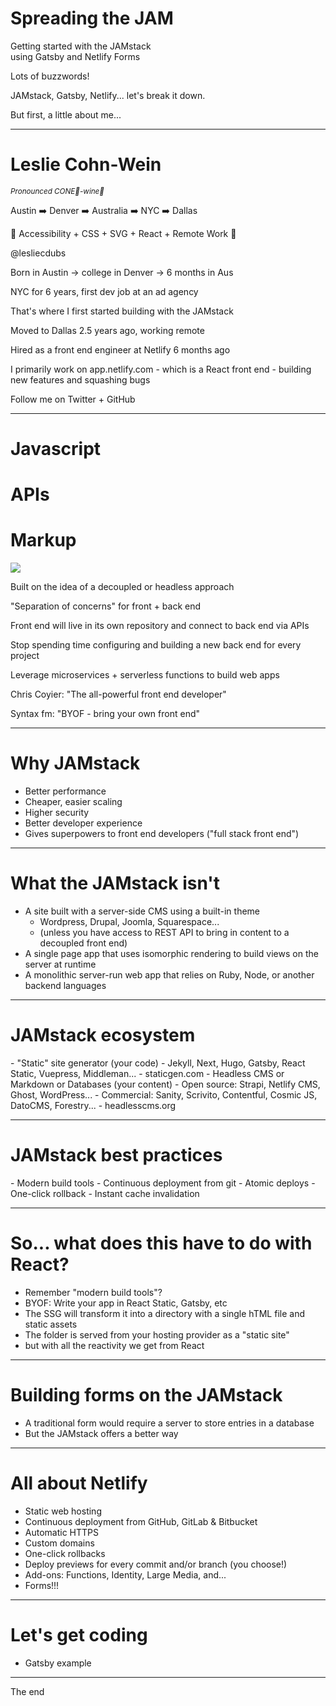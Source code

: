 
<Head>
  <title>Spreading the JAM: Getting started with the JAMstack</title>
  <meta
    itemProp="name"
    content="Spreading the JAM: Getting started with the JAMstack"
  />
  <meta
    itemProp="description"
    content="The JAMstack is revolutionizing the way we think about our workflow by providing a simpler developer experience, better performance, lower cost, and greater scalability."
  />
  <meta name="twitter:card" content="summary_large_image" />
  <meta name="twitter:site" content="@lesliecdubs" />
  <meta
    name="twitter:title"
    content="Spreading the JAM: Getting started with the JAMstack"
  />
  <meta
    name="twitter:description"
    content="The JAMstack is revolutionizing the way we think about our workflow by providing a simpler developer experience, better performance, lower cost, and greater scalability."
  />
  <meta
    property="og:title"
    content="Spreading the JAM: Getting started with the JAMstack"
  />
  <meta property="og:type" content="article" />
  <meta property="og:url" content="https://spread-the-jam.netlify.com/" />
  <meta
    property="og:description"
    content="The JAMstack is revolutionizing the way we think about our workflow by providing a simpler developer experience, better performance, lower cost, and greater scalability."
  />
  <meta
    property="og:site_name"
    content="Spreading the JAM: Getting started with the JAMstack"
  />
</Head>


# Spreading the JAM

Getting started with the JAMstack<br /> using Gatsby and Netlify Forms

<Notes>
  <p>Lots of buzzwords!</p>
  <p>JAMstack, Gatsby, Netlify... let's break it down.</p>
  <p>But first, a little about me...</p>
</Notes>

---


# Leslie Cohn-Wein

<small>
  <em>Pronounced CONE🍦-wine🍷</em>
</small>

<p>Austin ➡️ Denver ➡️ Australia ➡️ NYC ➡️ Dallas</p>
<p>💙 Accessibility + CSS + SVG + React + Remote Work 💙</p>
<p>@lesliecdubs</p>

<Notes>
  <p>Born in Austin -> college in Denver -> 6 months in Aus</p>
  <p>NYC for 6 years, first dev job at an ad agency</p>
  <p>That's where I first started building with the JAMstack</p>
  <p>Moved to Dallas 2.5 years ago, working remote</p>
  <p>Hired as a front end engineer at Netlify 6 months ago</p>
  <p>
    I primarily work on app.netlify.com - which is a React front end - building
    new features and squashing bugs
  </p>
  <p>Follow me on Twitter + GitHub</p>
</Notes>

---


<Appear>
  <h1>Javascript</h1>
  <h1>APIs</h1>
  <h1>Markup</h1>
  <img src="https://media.giphy.com/media/tyttpH8Ksf1WB0xouRy/giphy.gif" />
</Appear>

<Notes>
  <p>Built on the idea of a decoupled or headless approach</p>
  <p>"Separation of concerns" for front + back end</p>
  <p>Front end will live in its own repository and connect to back end via APIs</p>
  <p>Stop spending time configuring and building a new back end for every project</p>
  <p>Leverage microservices + serverless functions to build web apps</p>
  <p>Chris Coyier: "The all-powerful front end developer"</p>
  <p>Syntax fm: "BYOF - bring your own front end"</p>
</Notes>

---

# Why JAMstack

- Better performance
- Cheaper, easier scaling
- Higher security
- Better developer experience
- Gives superpowers to front end developers ("full stack front end")

---

# What the JAMstack isn't

- A site built with a server-side CMS using a built-in theme
  - Wordpress, Drupal, Joomla, Squarespace...
  - (unless you have access to REST API to bring in content to a decoupled front end)
- A single page app that uses isomorphic rendering to build views on the server at runtime
- A monolithic server-run web app that relies on Ruby, Node, or another backend languages

---

# JAMstack ecosystem

<Appear>
  - "Static" site generator (your code)
    - Jekyll, Next, Hugo, Gatsby, React Static, Vuepress, Middleman...
    - staticgen.com
  - Headless CMS or Markdown or Databases (your content)
    - Open source: Strapi, Netlify CMS, Ghost, WordPress...
    - Commercial: Sanity, Scrivito, Contentful, Cosmic JS, DatoCMS, Forestry...
    - headlesscms.org 
</Appear>

---

# JAMstack best practices

<Appear>
  - Modern build tools
  - Continuous deployment from git
  - Atomic deploys 
  - One-click rollback
  - Instant cache invalidation
</Appear>

---

# So... what does this have to do with React?

- Remember "modern build tools"?
- BYOF: Write your app in React Static, Gatsby, etc
- The SSG will transform it into a directory with a single hTML file and static assets
- The folder is served from your hosting provider as a "static site"
- but with all the reactivity we get from React

---

# Building forms on the JAMstack

- A traditional form would require a server to store entries in a database 
- But the JAMstack offers a better way

---

# All about Netlify

- Static web hosting
- Continuous deployment from GitHub, GitLab & Bitbucket
- Automatic HTTPS
- Custom domains
- One-click rollbacks
- Deploy previews for every commit and/or branch (you choose!)
- Add-ons: Functions, Identity, Large Media, and...
- Forms!!!

---

# Let's get coding

- Gatsby example

---


The end
